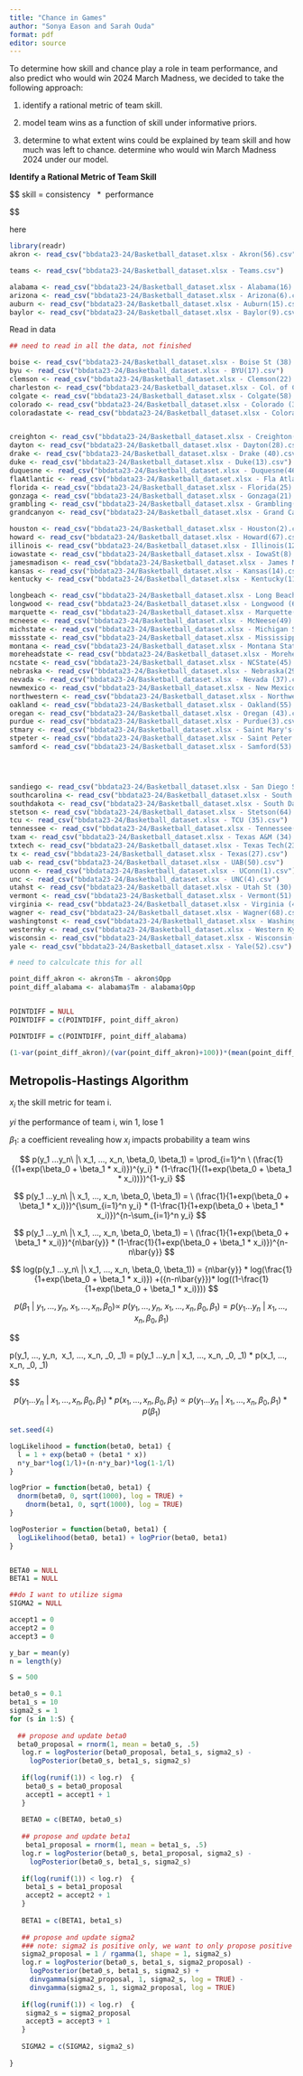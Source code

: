 ```yaml
---
title: "Chance in Games"
author: "Sonya Eason and Sarah Ouda"
format: pdf
editor: source
---
```


To determine how skill and chance play a role in team performance, and also predict who would win 2024 March Madness, we decided to take the following approach:

1)  identify a rational metric of team skill.

2)  model team wins as a function of skill under informative priors.

3)  determine to what extent wins could be explained by team skill and how much was left to chance. determine who would win March Madness 2024 under our model.

**Identify a Rational Metric of Team Skill**

\$\$ skill = consistency   \*  performance

\$\$

here

```r

library(readr)
akron <- read_csv("bbdata23-24/Basketball_dataset.xlsx - Akron(56).csv")
```

```r


teams <- read_csv("bbdata23-24/Basketball_dataset.xlsx - Teams.csv")

alabama <- read_csv("bbdata23-24/Basketball_dataset.xlsx - Alabama(16).csv")
arizona <- read_csv("bbdata23-24/Basketball_dataset.xlsx - Arizona(6).csv")
auburn <- read_csv("bbdata23-24/Basketball_dataset.xlsx - Auburn(15).csv")
baylor <- read_csv("bbdata23-24/Basketball_dataset.xlsx - Baylor(9).csv")
```

Read in data

```r

## need to read in all the data, not finished

boise <- read_csv("bbdata23-24/Basketball_dataset.xlsx - Boise St (38).csv")
byu <- read_csv("bbdata23-24/Basketball_dataset.xlsx - BYU(17).csv")
clemson <- read_csv("bbdata23-24/Basketball_dataset.xlsx - Clemson(22).csv")
charleston <- read_csv("bbdata23-24/Basketball_dataset.xlsx - Col. of Charleston(54).csv")
colgate <- read_csv("bbdata23-24/Basketball_dataset.xlsx - Colgate(58).csv")
colorado <- read_csv("bbdata23-24/Basketball_dataset.xlsx - Colorado (39).csv")
coloradastate <- read_csv("bbdata23-24/Basketball_dataset.xlsx - Colorado St (44).csv")


creighton <- read_csv("bbdata23-24/Basketball_dataset.xlsx - Creighton(10).csv")
dayton <- read_csv("bbdata23-24/Basketball_dataset.xlsx - Dayton(28).csv")
drake <- read_csv("bbdata23-24/Basketball_dataset.xlsx - Drake (40).csv")
duke <- read_csv("bbdata23-24/Basketball_dataset.xlsx - Duke(13).csv")
duquesne <- read_csv("bbdata23-24/Basketball_dataset.xlsx - Duquesne(46).csv")
flaAtlantic <- read_csv("bbdata23-24/Basketball_dataset.xlsx - Fla Atlantic (31).csv")
florida <- read_csv("bbdata23-24/Basketball_dataset.xlsx - Florida(25).csv")
gonzaga <- read_csv("bbdata23-24/Basketball_dataset.xlsx - Gonzaga(21).csv")
grambling <- read_csv("bbdata23-24/Basketball_dataset.xlsx - Grambling(66).csv")
grandcanyon <- read_csv("bbdata23-24/Basketball_dataset.xlsx - Grand Canyon(47).csv")

houston <- read_csv("bbdata23-24/Basketball_dataset.xlsx - Houston(2).csv")
howard <- read_csv("bbdata23-24/Basketball_dataset.xlsx - Howard(67).csv")
illinois <- read_csv("bbdata23-24/Basketball_dataset.xlsx - Illinois(12).csv")
iowastate <- read_csv("bbdata23-24/Basketball_dataset.xlsx - IowaSt(8).csv")
jamesmadison <- read_csv("bbdata23-24/Basketball_dataset.xlsx - James Madison(48).csv")
kansas <- read_csv("bbdata23-24/Basketball_dataset.xlsx - Kansas(14).csv")
kentucky <- read_csv("bbdata23-24/Basketball_dataset.xlsx - Kentucky(11).csv")

longbeach <- read_csv("bbdata23-24/Basketball_dataset.xlsx - Long Beach St(59).csv")
longwood <- read_csv("bbdata23-24/Basketball_dataset.xlsx - Longwood (63).csv")
marquette <- read_csv("bbdata23-24/Basketball_dataset.xlsx - Marquette(7).csv")
mcneese <- read_csv("bbdata23-24/Basketball_dataset.xlsx - McNeese(49).csv")
michstate <- read_csv("bbdata23-24/Basketball_dataset.xlsx - Michigan St. (33).csv")
missstate <- read_csv("bbdata23-24/Basketball_dataset.xlsx - Mississippi St. (32).csv")
montana <- read_csv("bbdata23-24/Basketball_dataset.xlsx - Montana State(65).csv")
moreheadstate <- read_csv("bbdata23-24/Basketball_dataset.xlsx - Morehead State(57).csv")
ncstate <- read_csv("bbdata23-24/Basketball_dataset.xlsx - NCState(45).csv")
nebraska <- read_csv("bbdata23-24/Basketball_dataset.xlsx - Nebraska(29).csv")
nevada <- read_csv("bbdata23-24/Basketball_dataset.xlsx - Nevada (37).csv")
newmexico <- read_csv("bbdata23-24/Basketball_dataset.xlsx - New Mexico (42).csv")
northwestern <- read_csv("bbdata23-24/Basketball_dataset.xlsx - Northwestern (36).csv")
oakland <- read_csv("bbdata23-24/Basketball_dataset.xlsx - Oakland(55).csv")
oregan <- read_csv("bbdata23-24/Basketball_dataset.xlsx - Oregan (43).csv")
purdue <- read_csv("bbdata23-24/Basketball_dataset.xlsx - Purdue(3).csv")
stmary <- read_csv("bbdata23-24/Basketball_dataset.xlsx - Saint Mary's(CA)(20).csv")
stpeter <- read_csv("bbdata23-24/Basketball_dataset.xlsx - Saint Peter's(62).csv")
samford <- read_csv("bbdata23-24/Basketball_dataset.xlsx - Samford(53).csv")




sandiego <- read_csv("bbdata23-24/Basketball_dataset.xlsx - San Diego State(18).csv")
southcarolina <- read_csv("bbdata23-24/Basketball_dataset.xlsx - South Carolina (24).csv")
southdakota <- read_csv("bbdata23-24/Basketball_dataset.xlsx - South Dakota St(61).csv")
stetson <- read_csv("bbdata23-24/Basketball_dataset.xlsx - Stetson(64).csv")
tcu <- read_csv("bbdata23-24/Basketball_dataset.xlsx - TCU (35).csv")
tennessee <- read_csv("bbdata23-24/Basketball_dataset.xlsx - Tennessee(5).csv")
txam <- read_csv("bbdata23-24/Basketball_dataset.xlsx - Texas A&M (34).csv")
txtech <- read_csv("bbdata23-24/Basketball_dataset.xlsx - Texas Tech(23).csv")
tx <- read_csv("bbdata23-24/Basketball_dataset.xlsx - Texas(27).csv")
uab <- read_csv("bbdata23-24/Basketball_dataset.xlsx - UAB(50).csv")
uconn <- read_csv("bbdata23-24/Basketball_dataset.xlsx - UConn(1).csv")
unc <- read_csv("bbdata23-24/Basketball_dataset.xlsx - UNC(4).csv")
utahst <- read_csv("bbdata23-24/Basketball_dataset.xlsx - Utah St (30).csv")
vermont <- read_csv("bbdata23-24/Basketball_dataset.xlsx - Vermont(51).csv")
virginia <- read_csv("bbdata23-24/Basketball_dataset.xlsx - Virginia (41).csv")
wagner <- read_csv("bbdata23-24/Basketball_dataset.xlsx - Wagner(68).csv")
washingtonst <- read_csv("bbdata23-24/Basketball_dataset.xlsx - Washington St (26).csv")
westernky <- read_csv("bbdata23-24/Basketball_dataset.xlsx - Western Ky(60).csv")
wisconsin <- read_csv("bbdata23-24/Basketball_dataset.xlsx - Wisconsin(19).csv")
yale <- read_csv("bbdata23-24/Basketball_dataset.xlsx - Yale(52).csv")
```

```r
# need to calculcate this for all 

point_diff_akron <- akron$Tm - akron$Opp
point_diff_alabama <- alabama$Tm - alabama$Opp


POINTDIFF = NULL
POINTDIFF = c(POINTDIFF, point_diff_akron)

POINTDIFF = c(POINTDIFF, point_diff_alabama)
```

```r
(1-var(point_diff_akron)/(var(point_diff_akron)+100))*(mean(point_diff_akron))
```

## Metropolis-Hastings Algorithm

$x_i$ the skill metric for team i.

$yi$ the performance of team i, win 1, lose 1

$\beta_1$: a coefficient revealing how $x_i$ impacts probability a team wins

$$
p(y_1 ...y_n\ |\ x_1, ..., x_n,  \beta_0, \beta_1) =
\prod_{i=1}^n \ (\frac{1}{(1+exp(\beta_0 + \beta_1 * x_i)})^{y_i} * (1-\frac{1}{(1+exp(\beta_0 + \beta_1 * x_i))})^{1-y_i}
$$



$$
p(y_1 ...y_n\ |\ x_1, ..., x_n,  \beta_0, \beta_1) =
 \ (\frac{1}{1+exp(\beta_0 + \beta_1 * x_i)})^{\sum_{i=1}^n y_i} * (1-\frac{1}{1+exp(\beta_0 + \beta_1 * x_i)})^{n-\sum_{i=1}^n y_i}
$$

$$
p(y_1 ...y_n\ |\ x_1, ..., x_n,  \beta_0, \beta_1) =
 \ (\frac{1}{1+exp(\beta_0 + \beta_1 * x_i)})^{n\bar{y}} * (1-\frac{1}{1+exp(\beta_0 + \beta_1 * x_i)})^{n-n\bar{y}}
$$


$$
log(p(y_1 ...y_n\ |\ x_1, ..., x_n,  \beta_0, \beta_1)) =  {n\bar{y}} * log(\frac{1}{1+exp(\beta_0 + \beta_1 * x_i)}) +({n-n\bar{y}})* log((1-\frac{1}{1+exp(\beta_0 + \beta_1 * x_i)}))
$$

$$
p(\beta_1\ |\ y_1, ...,y_n, \ x_1, ..., x_n,  \beta_0)  \propto \ p(y_1, ..., y_n, \ x_1, ..., x_n,  \beta_0, \beta_1)  = p(y_1 ...y_n\ |\ x_1, ..., x_n,  \beta_0, \beta_1)
$$


$$

p(y_1, ..., y_n, \ x_1, ..., x_n,  \beta_0, \beta_1)  = p(y_1 ...y_n\ |\ x_1, ..., x_n,  \beta_0, \beta_1) * p(x_1, ..., x_n,  \beta_0, \beta_1)

$$


$$
 p(y_1 ...y_n\ |\ x_1, ..., x_n,  \beta_0, \beta_1) * p(x_1, ..., x_n,  \beta_0, \beta_1) \propto p(y_1 ...y_n\ |\ x_1, ..., x_n,  \beta_0, \beta_1) * p( \beta_1)
$$


```r
set.seed(4)

logLikelihood = function(beta0, beta1) {
  l = 1 + exp(beta0 + (beta1 * x))
  n*y_bar*log(1/l)+(n-n*y_bar)*log(1-1/l)
}

logPrior = function(beta0, beta1) {
  dnorm(beta0, 0, sqrt(1000), log = TRUE) + 
    dnorm(beta1, 0, sqrt(1000), log = TRUE)
}

logPosterior = function(beta0, beta1) {
  logLikelihood(beta0, beta1) + logPrior(beta0, beta1)
}


BETA0 = NULL
BETA1 = NULL

##do I want to utilize sigma
SIGMA2 = NULL

accept1 = 0
accept2 = 0
accept3 = 0

y_bar = mean(y)
n = length(y)

S = 500

beta0_s = 0.1
beta1_s = 10
sigma2_s = 1
for (s in 1:S) {
  
  ## propose and update beta0
  beta0_proposal = rnorm(1, mean = beta0_s, .5)
   log.r = logPosterior(beta0_proposal, beta1_s, sigma2_s) - 
     logPosterior(beta0_s, beta1_s, sigma2_s)
   
   if(log(runif(1)) < log.r)  {
    beta0_s = beta0_proposal
    accept1 = accept1 + 1 
   }
   
   BETA0 = c(BETA0, beta0_s)
   
   ## propose and update beta1
    beta1_proposal = rnorm(1, mean = beta1_s, .5)
   log.r = logPosterior(beta0_s, beta1_proposal, sigma2_s) - 
     logPosterior(beta0_s, beta1_s, sigma2_s)
   
   if(log(runif(1)) < log.r)  {
    beta1_s = beta1_proposal
    accept2 = accept2 + 1 
   }
   
   BETA1 = c(BETA1, beta1_s)
   
   ## propose and update sigma2
   ### note: sigma2 is positive only, we want to only propose positive values
   sigma2_proposal = 1 / rgamma(1, shape = 1, sigma2_s)
   log.r = logPosterior(beta0_s, beta1_s, sigma2_proposal) - 
     logPosterior(beta0_s, beta1_s, sigma2_s) + 
     dinvgamma(sigma2_proposal, 1, sigma2_s, log = TRUE) - 
     dinvgamma(sigma2_s, 1, sigma2_proposal, log = TRUE) 
   
   if(log(runif(1)) < log.r)  {
    sigma2_s = sigma2_proposal
    accept3 = accept3 + 1 
   }
   
   SIGMA2 = c(SIGMA2, sigma2_s)
   
}
```

